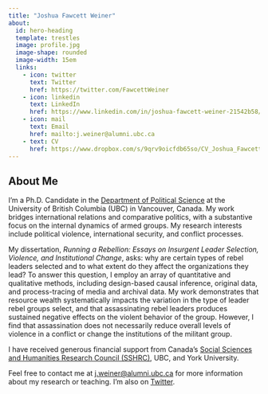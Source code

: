 ```yaml
---
title: "Joshua Fawcett Weiner"
about:
  id: hero-heading
  template: trestles
  image: profile.jpg 
  image-shape: rounded
  image-width: 15em
  links:
    - icon: twitter
      text: Twitter
      href: https://twitter.com/FawcettWeiner
    - icon: linkedin
      text: LinkedIn
      href: https://www.linkedin.com/in/joshua-fawcett-weiner-21542b58/
    - icon: mail
      text: Email
      href: mailto:j.weiner@alumni.ubc.ca
    - text: CV
      href: https://www.dropbox.com/s/9qrv9oicfdb65so/CV_Joshua_Fawcett_Weiner%20%281%29.pdf?dl=0 
---
```


::: {#hero-heading}
## About Me

I'm a Ph.D. Candidate in the [Department of Political Science](https://politics.ubc.ca/) at the University of British Columbia (UBC) in Vancouver, Canada. My work bridges international relations and comparative politics, with a substantive focus on the internal dynamics of armed groups. My research interests include political violence, international security, and conflict processes.

My dissertation, *Running a Rebellion: Essays on Insurgent Leader Selection, Violence, and Institutional Change*, asks: why are certain types of rebel leaders selected and to what extent do they affect the organizations they lead? To answer this question, I employ an array of quantitative and qualitative methods, including design-based causal inference, original data, and process-tracing of media and archival data. My work demonstrates that resource wealth systematically impacts the variation in the type of leader rebel groups select, and that assassinating rebel leaders produces sustained negative effects on the violent behavior of the group. However, I find that assassination does not necessarily reduce overall levels of violence in a conflict or change the institutions of the militant group.

I have received generous financial support from Canada's [Social Sciences and Humanities Research Council (SSHRC)](https://www.nserc-crsng.gc.ca/Students-Etudiants/PG-CS/CGSD-BESCD_eng.asp), UBC, and York University.

Feel free to contact me at [j.weiner\@alumni.ubc.ca](mailto:j.weiner@alumni.ubc.ca) for more information about my research or teaching. I'm also on [Twitter](https://twitter.com/FawcettWeiner).
:::
